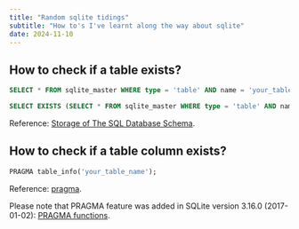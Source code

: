 ```yaml
---
title: "Random sqlite tidings"
subtitle: "How to's I've learnt along the way about sqlite"
date: 2024-11-10
---
```


## How to check if a table exists?

```sql
SELECT * FROM sqlite_master WHERE type = 'table' AND name = 'your_table_name';
```

```sql
SELECT EXISTS (SELECT * FROM sqlite_master WHERE type = 'table' AND name = 'your_table_name');
```

Reference: [Storage of The SQL Database Schema](https://www.sqlite.org/fileformat2.html#storage_of_the_sql_database_schema).

## How to check if a table column exists?

```sql
PRAGMA table_info('your_table_name');
```

Reference: [pragma](https://www.sqlite.org/pragma.html#pragma_table_info).

Please note that PRAGMA feature was added in SQLite version 3.16.0 (2017-01-02): [PRAGMA functions](https://sqlite.org/pragma.html#pragfunc).
